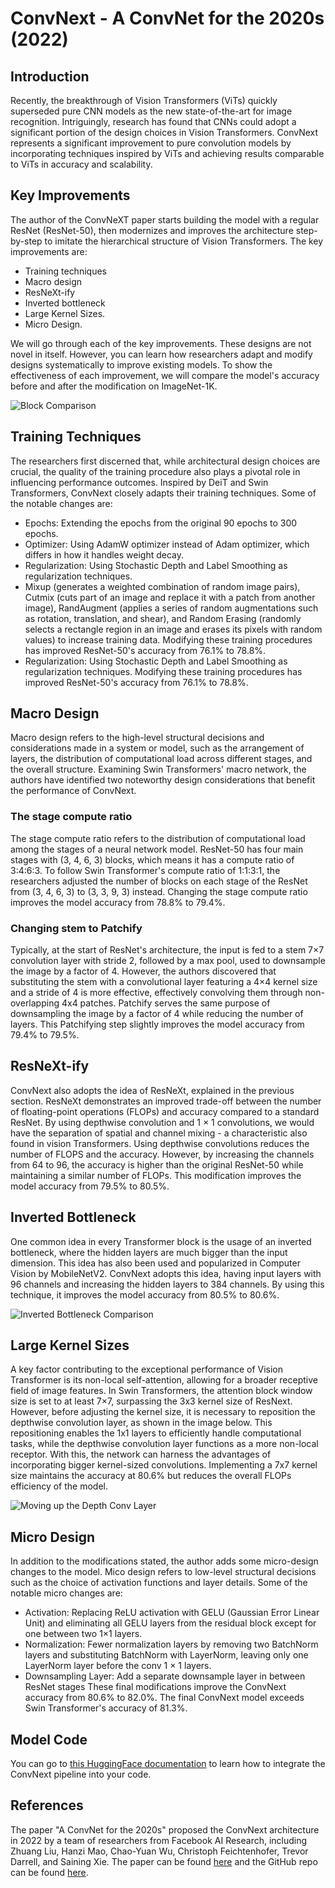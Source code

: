 # ConvNext - A ConvNet for the 2020s (2022)

## Introduction
Recently, the breakthrough of Vision Transformers (ViTs) quickly superseded pure CNN models as the new state-of-the-art for image recognition.
Intriguingly, research has found that CNNs could adopt a significant portion of the design choices in Vision Transformers.
ConvNext represents a significant improvement to pure convolution models by incorporating techniques inspired by ViTs and achieving results comparable to ViTs in accuracy and scalability.


## Key Improvements
The author of the ConvNeXT paper starts building the model with a regular ResNet (ResNet-50), then modernizes and improves the architecture step-by-step to imitate the hierarchical structure of Vision Transformers.
The key improvements are:
- Training techniques
- Macro design
- ResNeXt-ify
- Inverted bottleneck
- Large Kernel Sizes.
- Micro Design.

We will go through each of the key improvements.
These designs are not novel in itself. However, you can learn how researchers adapt and modify designs systematically to improve existing models.
To show the effectiveness of each improvement, we will compare the model's accuracy before and after the modification on ImageNet-1K.


![Block Comparison](https://huggingface.co/datasets/hf-vision/course-assets/resolve/main/block_comparison.png)


## Training Techniques
The researchers first discerned that, while architectural design choices are crucial, the quality of the training procedure also plays a pivotal role in influencing performance outcomes.
Inspired by DeiT and Swin Transformers, ConvNext closely adapts their training techniques. Some of the notable changes are:
- Epochs: Extending the epochs from the original 90 epochs to 300 epochs.
- Optimizer: Using AdamW optimizer instead of Adam optimizer, which differs in how it handles weight decay.
- Regularization: Using Stochastic Depth and Label Smoothing as regularization techniques.
- Mixup (generates a weighted combination of random image pairs), Cutmix (cuts part of an image and replace it with a patch from another image), RandAugment (applies a series of random augmentations such as rotation, translation, and shear), and Random Erasing (randomly selects a rectangle region in an image and erases its pixels with random values) to increase training data.
Modifying these training procedures has improved ResNet-50's accuracy from 76.1% to 78.8%.
- Regularization: Using Stochastic Depth and Label Smoothing as regularization techniques.
Modifying these training procedures has improved ResNet-50's accuracy from 76.1% to 78.8%.


## Macro Design
Macro design refers to the high-level structural decisions and considerations made in a system or model, such as the arrangement of layers, the distribution of computational load across different stages, and the overall structure.
Examining Swin Transformers' macro network, the authors have identified two noteworthy design considerations that benefit the performance of ConvNext.

### The stage compute ratio
The stage compute ratio refers to the distribution of computational load among the stages of a neural network model.
ResNet-50 has four main stages with (3, 4, 6, 3) blocks, which means it has a compute ratio of 3:4:6:3.
To follow Swin Transformer's compute ratio of 1:1:3:1, the researchers adjusted the number of blocks on each stage of the ResNet from (3, 4, 6, 3) to (3, 3, 9, 3) instead. 
Changing the stage compute ratio improves the model accuracy from 78.8% to 79.4%.

### Changing stem to Patchify
Typically, at the start of ResNet's architecture, the input is fed to a stem 7×7 convolution layer with stride 2, followed by a max pool, used to downsample the image by a factor of 4.
However, the authors discovered that substituting the stem with a convolutional layer featuring a 4×4 kernel size and a stride of 4 is more effective, effectively convolving them through non-overlapping 4x4 patches. 
Patchify serves the same purpose of downsampling the image by a factor of 4 while reducing the number of layers.
This Patchifying step slightly improves the model accuracy from 79.4% to 79.5%.


## ResNeXt-ify
ConvNext also adopts the idea of ResNeXt, explained in the previous section. 
ResNeXt demonstrates an improved trade-off between the number of floating-point operations (FLOPs) and accuracy compared to a standard ResNet.
By using depthwise convolution and 1 × 1 convolutions, we would have the separation of spatial and channel mixing - a characteristic also found in vision Transformers.
Using depthwise convolutions reduces the number of FLOPS and the accuracy.
However, by increasing the channels from 64 to 96, the accuracy is higher than the original ResNet-50 while maintaining a similar number of FLOPs.
This modification improves the model accuracy from 79.5% to 80.5%.


## Inverted Bottleneck
One common idea in every Transformer block is the usage of an inverted bottleneck, where the hidden layers are much bigger than the input dimension. 
This idea has also been used and popularized in Computer Vision by MobileNetV2.
ConvNext adopts this idea, having input layers with 96 channels and increasing the hidden layers to 384 channels.
By using this technique, it improves the model accuracy from 80.5% to 80.6%.


![Inverted Bottleneck Comparison](https://huggingface.co/datasets/hf-vision/course-assets/resolve/main/inverted_bottleneck.png)


## Large Kernel Sizes
A key factor contributing to the exceptional performance of Vision Transformer is its non-local self-attention, allowing for a broader receptive field of image features.
In Swin Transformers, the attention block window size is set to at least 7×7, surpassing the 3x3 kernel size of ResNext. 
However, before adjusting the kernel size, it is necessary to reposition the depthwise convolution layer, as shown in the image below. 
This repositioning enables the 1x1 layers to efficiently handle computational tasks, while the depthwise convolution layer functions as a more non-local receptor.
With this, the network can harness the advantages of incorporating bigger kernel-sized convolutions. 
Implementing a 7x7 kernel size maintains the accuracy at 80.6% but reduces the overall FLOPs efficiency of the model.


![Moving up the Depth Conv Layer](https://huggingface.co/datasets/hf-vision/course-assets/resolve/main/depthwise_moveup.png)


## Micro Design
In addition to the modifications stated, the author adds some micro-design changes to the model.
Mico design refers to low-level structural decisions such as the choice of activation functions and layer details.
Some of the notable micro changes are:
- Activation: Replacing ReLU activation with GELU (Gaussian Error Linear Unit) and eliminating all GELU layers from the residual block except for one between two 1×1 layers.
- Normalization: Fewer normalization layers by removing two BatchNorm layers and substituting BatchNorm with LayerNorm, leaving only one LayerNorm layer before the conv 1 × 1 layers.
- Downsampling Layer: Add a separate downsample layer in between ResNet stages
These final modifications improve the ConvNext accuracy from 80.6% to 82.0%.
The final ConvNext model exceeds Swin Transformer's accuracy of 81.3%.


## Model Code
You can go to [this HuggingFace documentation](https://huggingface.co/docs/transformers/model_doc/convnext) to learn how to integrate the ConvNext pipeline into your code.


## References
The paper "A ConvNet for the 2020s" proposed the ConvNext architecture in 2022 by a team of researchers from Facebook AI Research, including Zhuang Liu, Hanzi Mao, Chao-Yuan Wu, Christoph Feichtenhofer, Trevor Darrell, and Saining Xie.
The paper can be found [here](https://arxiv.org/abs/2201.03545) and the GitHub repo can be found [here](https://github.com/facebookresearch/ConvNeXt).